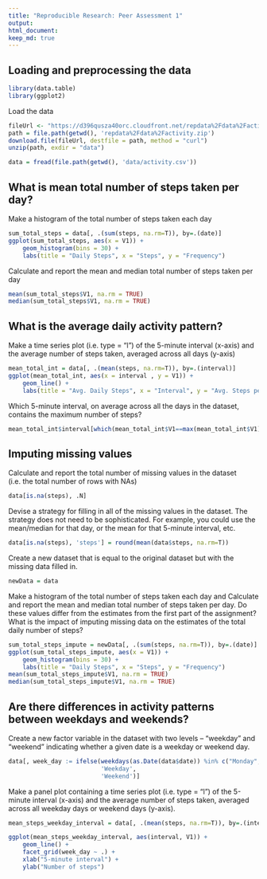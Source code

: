 ```yaml
---
title: "Reproducible Research: Peer Assessment 1"
output: 
html_document:
keep_md: true
---
```



## Loading and preprocessing the data
```r
library(data.table)
library(ggplot2)
```
Load the data
```r
fileUrl <- "https://d396qusza40orc.cloudfront.net/repdata%2Fdata%2Factivity.zip"
path = file.path(getwd(), 'repdata%2Fdata%2Factivity.zip')
download.file(fileUrl, destfile = path, method = "curl")
unzip(path, exdir = "data")

data = fread(file.path(getwd(), 'data/activity.csv'))
```

## What is mean total number of steps taken per day?
Make a histogram of the total number of steps taken each day
```r
sum_total_steps = data[, .(sum(steps, na.rm=T)), by=.(date)]
ggplot(sum_total_steps, aes(x = V1)) +
    geom_histogram(bins = 30) +
    labs(title = "Daily Steps", x = "Steps", y = "Frequency")
```
Calculate and report the mean and median total number of steps taken per day
```r
mean(sum_total_steps$V1, na.rm = TRUE)
median(sum_total_steps$V1, na.rm = TRUE)
```


## What is the average daily activity pattern?
Make a time series plot (i.e. type = "l") of the 5-minute interval (x-axis) and the average number of steps taken, averaged across all days (y-axis)
```r
mean_total_int = data[, .(mean(steps, na.rm=T)), by=.(interval)]
ggplot(mean_total_int, aes(x = interval , y = V1)) + 
    geom_line() + 
    labs(title = "Avg. Daily Steps", x = "Interval", y = "Avg. Steps per day")
```
Which 5-minute interval, on average across all the days in the dataset, contains the maximum number of steps?
```r
mean_total_int$interval[which(mean_total_int$V1==max(mean_total_int$V1))]
```


## Imputing missing values
Calculate and report the total number of missing values in the dataset (i.e. the total number of rows with NAs)
```r
data[is.na(steps), .N]
```
Devise a strategy for filling in all of the missing values in the dataset. The strategy does not need to be sophisticated. For example, you could use the mean/median for that day, or the mean for that 5-minute interval, etc.
```r
data[is.na(steps), 'steps'] = round(mean(data$steps, na.rm=T))
```
Create a new dataset that is equal to the original dataset but with the missing data filled in.
```r
newData = data
```
Make a histogram of the total number of steps taken each day and Calculate and report the mean and median total number of steps taken per day. Do these values differ from the estimates from the first part of the assignment? What is the impact of imputing missing data on the estimates of the total daily number of steps?
```r
sum_total_steps_impute = newData[, .(sum(steps, na.rm=T)), by=.(date)]
ggplot(sum_total_steps_impute, aes(x = V1)) +
    geom_histogram(bins = 30) +
    labs(title = "Daily Steps", x = "Steps", y = "Frequency")
mean(sum_total_steps_impute$V1, na.rm = TRUE)
median(sum_total_steps_impute$V1, na.rm = TRUE)
```


## Are there differences in activity patterns between weekdays and weekends?
Create a new factor variable in the dataset with two levels -- "weekday" and "weekend" indicating whether a given date is a weekday or weekend day.
```r
data[, week_day := ifelse(weekdays(as.Date(data$date)) %in% c("Monday", "Tuesday", "Wednesday", "Thursday", "Friday"), 
                          'Weekday', 
                          'Weekend')]
```
Make a panel plot containing a time series plot (i.e. type = "l") of the 5-minute interval (x-axis) and the average number of steps taken, averaged across all weekday days or weekend days (y-axis).
```r
mean_steps_weekday_interval = data[, .(mean(steps, na.rm=T)), by=.(interval, week_day)]

ggplot(mean_steps_weekday_interval, aes(interval, V1)) + 
    geom_line() +
    facet_grid(week_day ~ .) + 
    xlab("5-minute interval") +
    ylab("Number of steps")
```